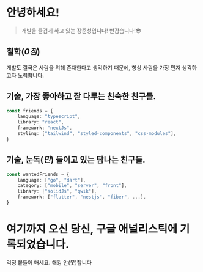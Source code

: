 # 안녕하세요!

> 개발을 즐겁게 하고 있는 장준성입니다! 반갑습니다!😎

## 철학(_0점_)

개발도 결국은 사람을 위해 존재한다고 생각하기 때문에, 항상 사람을 가장 먼저 생각하고자 노력합니다.

## 기술, 가장 좋아하고 잘 다루는 친숙한 친구들.

```ts
const friends = {
    language: "typescript",
    library: "react",
    framework: "nextJs",
    styling: ["tailwind", "styled-components", "css-modules"],
}
```

## 기술, 눈독(_만_) 들이고 있는 탐나는 친구들.

```ts
const wantedFriends = {
    language: ["go", "dart"],
    category: ["mobile", "server", "front"],
    library: ["solidJs", "qwik"],
    framework: ["flutter", "nestjs", "fiber", ...],
}
```

# 여기까지 오신 당신, 구글 애널리스틱에 기록되었습니다.

걱정 붙들어 매세요. 해킹 안(못)합니다
